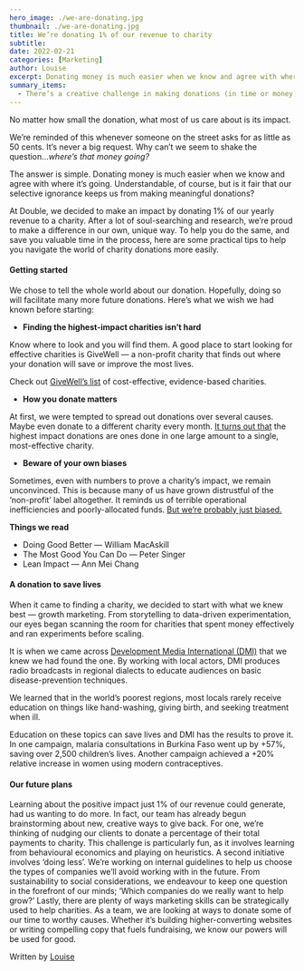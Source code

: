 ```yaml
---
hero_image: ./we-are-donating.jpg
thumbnail: ./we-are-donating.jpg
title: We’re donating 1% of our revenue to charity
subtitle:
date: 2022-02-21
categories: [Marketing]
author: Louise
excerpt: Donating money is much easier when we know and agree with where it’s going. Understandable, of course, but is it fair that our selective ignorance keeps us from making meaningful donations?
summary_items:
  - There’s a creative challenge in making donations (in time or money) go furthest. Embrace it!
---
```


No matter how small the donation, what most of us care about is its impact.

We’re reminded of this whenever someone on the street asks for as little as 50 cents. It’s never a big request. Why can’t we seem to shake the question…_where’s that money going?_

The answer is simple. Donating money is much easier when we know and agree with where it’s going. Understandable, of course, but is it fair that our selective ignorance keeps us from making meaningful donations?

At Double, we decided to make an impact by donating 1% of our yearly revenue to a charity. After a lot of soul-searching and research, we’re proud to make a difference in our own, unique way. To help you do the same, and save you valuable time in the process, here are some practical tips to help you navigate the world of charity donations more easily.

#### **Getting started**

We chose to tell the whole world about our donation. Hopefully, doing so will facilitate many more future donations. Here’s what we wish we had known before starting:

- **Finding the highest-impact charities isn’t hard**

Know where to look and you will find them. A good place to start looking for effective charities is GiveWell — a non-profit charity that finds out where your donation will save or improve the most lives.

Check out [GiveWell’s list](https://www.google.com/url?q=https://www.givewell.org/charities/top-charities&sa=D&source=docs&ust=1645422633076171&usg=AOvVaw243Nvz5IAbFIFQw2l9LEbV) of cost-effective, evidence-based charities.

- **How you donate matters**

At first, we were tempted to spread out donations over several causes. Maybe even donate to a different charity every month. [It turns out that](https://www.sas.upenn.edu/~baron/papers/charity.pdf) the highest impact donations are ones done in one large amount to a single, most-effective charity.

- **Beware of your own biases**

Sometimes, even with numbers to prove a charity’s impact, we remain unconvinced. This is because many of us have grown distrustful of the ‘non-profit’ label altogether. It reminds us of terrible operational inefficiencies and poorly-allocated funds. [But we’re probably just biased.](https://louisedesadeleer.com/2020/05/01/why-youre-still-hesitant-about-donating-to-charity/)

**Things we read**

- Doing Good Better — William MacAskill
- The Most Good You Can Do — Peter Singer
- Lean Impact — Ann Mei Chang

#### **A donation to save lives**

When it came to finding a charity, we decided to start with what we knew best — growth marketing. From storytelling to data-driven experimentation, our eyes began scanning the room for charities that spent money effectively and ran experiments before scaling.

It is when we came across [Development Media International (DMI)](https://www.developmentmedia.net/) that we knew we had found the one. By working with local actors, DMI produces radio broadcasts in regional dialects to educate audiences on basic disease-prevention techniques.

We learned that in the world’s poorest regions, most locals rarely receive education on things like hand-washing, giving birth, and seeking treatment when ill.

Education on these topics can save lives and DMI has the results to prove it. In one campaign, malaria consultations in Burkina Faso went up by +57%, saving over 2,500 children’s lives. Another campaign achieved a +20% relative increase in women using modern contraceptives.

#### **Our future plans**

Learning about the positive impact just 1% of our revenue could generate, had us wanting to do more. In fact, our team has already begun brainstorming about new, creative ways to give back. For one, we’re thinking of nudging our clients to donate a percentage of their total payments to charity. This challenge is particularly fun, as it involves learning from behavioural economics and playing on heuristics.
A second initiative involves ‘doing less’. We’re working on internal guidelines to help us choose the types of companies we’ll avoid working with in the future. From sustainability to social considerations, we endeavour to keep one question in the forefront of our minds; ‘Which companies do we really want to help grow?’
Lastly, there are plenty of ways marketing skills can be strategically used to help charities. As a team, we are looking at ways to donate some of our time to worthy causes. Whether it’s building higher-converting websites or writing compelling copy that fuels fundraising, we know our powers will be used for good.

Written by [Louise](https://nl.linkedin.com/in/louise-de-sadeleer)
